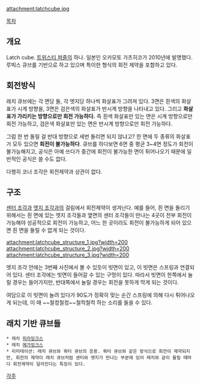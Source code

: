 attachment:latchcube.jpg

[[목차]]

== 개요 ==
Latch cube. [[트위스티 퍼즐]]의 하나. 일본인 오카모토 가츠히코가 2010년에 발명했다. 루빅스 큐브를 기반으로 하고 있으며 특이한 형식의 회전 제약을 포함하고 있다.

== 회전방식 ==
래치 큐브에는 각 면당 둘, 각 엣지당 하나씩 화살표가 그려져 있다. 3면은 흰색의 화살표가 시계 방향을, 3면은 검은색의 화살표가 반시계 방향을 나타내고 있다. 그리고 '''화살표가 가리키는 방향으로만 회전 가능하다.''' 즉 흰색 화살표만 있는 면은 시계 방향으로만 회전 가능하고, 검은색 화살표만 있는 면은 반시계 방향으로만 회전 가능하다. 

그럼 한 번 돌릴 걸 반대 방향으로 세번 돌리면 되지 않냐고? 한 면에 두 종류의 화살표가 모두 있으면 '''회전이 불가능하다'''. 큐브를 하다보면 6면 중 평균 3~4면 정도가 회전이 불가능해지고, 공식은 아예 쓰다가 중간에 회전이 불가능한 면이 튀어나오기 때문에 일반적인 공식은 쓸 수도 없다. 

다행히 코너 조각은 회전제약과 상관이 없다. 

== 구조 ==
[[센터 조각]]과 [[엣지 조각]]과의 걸림에서 회전제약이 생겨난다. 예를 들어, 흰 면을 돌리기 위해서는 흰 면에 있는 엣지 조각들과 옆면의 센터 조각들이 만나는 4곳이 전부 회전이 가능해야 성공적으로 회전이 가능하고, 어느 한 곳이라도 회전이 불가능하게 되어 있으면 흰 면을 돌릴 수 없게 되는 것이다. 

attachment:latchcube_structure_1.jpg?width=200 attachment:latchcube_structure_2.jpg?width=200 attachment:latchcube_structure_3.jpg?width=200

엣지 조각 안에는 3번째 사진에서 볼 수 있듯이 빗면이 있고, 이 빗면은 스프링과 연결되어 있다. 센터 조각에는 빗면이 들어갈 수 있는 구멍이 있다. 따라서 빗면이 한쪽에서 눌릴 경우는 들어가지만, 반대쪽에서 눌릴 경우는 회전을 못하게 막게 되는 것이다. 

여담으로 이 빗면이 눌려 있다가 90도가 정확히 맞는 순간 스프링에 의해 다시 튀어나오게 되는데, 이 때 ~~철컹철컹~~철컥철컥 하는 소리를 들을 수 있다. 

== 래치 기반 큐브들 ==
 * 래치 [[피라밍크스]]
 * 래치 [[메가밍크스]]
 * 리미테이션: 래치 큐브와 쿼터 큐브의 응용. 쿼터 큐브와 같은 방식으로 회전이 제약되지만, 회전의 제약이 래치 큐브처럼 센터와 엣지가 만나는 부분에 있어 래치와 같이 돌릴 때마다 회전제약이 달라진다는 특징이 있다. 

[[각주]]
